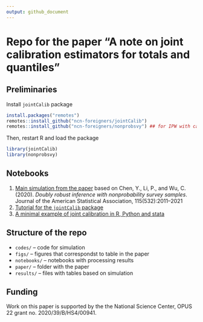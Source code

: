 ```yaml
---
output: github_document
---
```


# Repo for the paper "A note on joint calibration estimators for totals and quantiles"

## Preliminaries

Install `jointCalib` package

```r
install.packages("remotes")
remotes::install_github("ncn-foreigners/jointCalib")
remotes::install_github("ncn-foreigners/nonprobsvy") ## for IPW with calibration constraints
```

Then, restart R  and load the package

```r
library(jointCalib)
library(nonprobsvy)
```

## Notebooks

1. [Main simulation from the paper](https://htmlpreview.github.io/?https://raw.githubusercontent.com/ncn-foreigners/paper-note-joint-calibration/main/notebooks/sim-chen2020-jasa-modif-results.html) based on Chen, Y., Li, P., and Wu, C. (2020). *Doubly robust inference with nonprobability survey samples*. Journal of the American Statistical Association, 115(532):2011–2021
2. [Tutorial for the `jointCalib` package](https://github.com/ncn-foreigners/jointCalib)
3. [A minimal example of joint calibration in R, Python and stata](https://htmlpreview.github.io/?https://raw.githubusercontent.com/ncn-foreigners/paper-note-joint-calibration/main/notebooks/qcalib-r-python-stata.html)

## Structure of the repo

+ `codes/` -- code for simulation
+ `figs/` -- figures that correspondst to table in the paper
+ `notebooks/` -- notebooks with processing results
+ `paper/` -- folder with the paper
+ `results/` -- files with tables based on simulation

## Funding

Work on this paper is supported by the the National Science Center, OPUS 22 grant no. 2020/39/B/HS4/00941.

